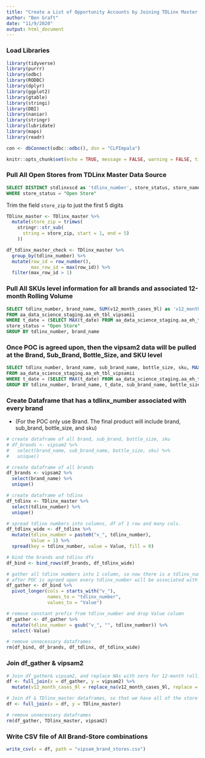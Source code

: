 ```yaml
---
title: "Create a List of Opportunity Accounts by Joining TDLinx Master Data & VIPSAM2"
author: "Ben Graft"
date: "11/9/2020"
output: html_document
---
```


### Load Libraries
```r
library(tidyverse)
library(purrr)
library(odbc)
library(RODBC)
library(dplyr)
library(ggplot2)
library(gtable)
library(stringi)
library(DBI)
library(naniar)
library(stringr)
library(lubridate)
library(maps)
library(readr)

con <- dbConnect(odbc::odbc(), dsn = "CLPImpala")

knitr::opts_chunk$set(echo = TRUE, message = FALSE, warning = FALSE, tidy = TRUE)

```

### Pull All Open Stores from TDLinx Master Data Source
```sql

SELECT DISTINCT stdlinxscd as 'tdlinx_number', store_status, store_name, store_street_address, store_city, store_state, store_zip, store_latitude, store_longitude, premise_type FROM dp_data_science.vwb_stb_tdlinx
WHERE store_status = "Open Store"


```

Trim the field `store_zip` to just the first 5 digits
```r

TDlinx_master <- TDlinx_master %>% 
  mutate(store_zip = trimws(
    stringr::str_sub(
      string = store_zip, start = 1, end = 5)
    ))

```

<!-- ### check if TDLinx Master has any duplicates -->
```r
df_tdlinx_master_check <- TDlinx_master %>% 
  group_by(tdlinx_number) %>% 
  mutate(row_id = row_number(),
         max_row_id = max(row_id)) %>% 
  filter(max_row_id > 1)

```

### Pull All SKUs level information for all brands and associated 12-month Rolling Volume
```sql

SELECT tdlinx_number, brand_name, SUM(v12_month_cases_9l) as 'v12_month_cases_9l'
FROM aa_data_science_staging.aa_eh_tbl_vipsamii 
WHERE t_date = (SELECT MAX(t_date) FROM aa_data_science_staging.aa_eh_tbl_vipsamii) and 
store_status = "Open Store"
GROUP BY tdlinx_number, brand_name

```

### Once POC is agreed upon, then the vipsam2 data will be pulled at the Brand, Sub_Brand, Bottle_Size, and SKU level
```sql

SELECT tdlinx_number, brand_name, sub_brand_name, bottle_size, sku, MAX(t_date) as 'date', SUM(v12_month_cases_9l) as 'v12_month_cases_9l'
FROM aa_data_science_staging.aa_eh_tbl_vipsamii 
WHERE t_date = (SELECT MAX(t_date) FROM aa_data_science_staging.aa_eh_tbl_vipsamii) 
GROUP BY tdlinx_number, brand_name, t_date, sub_brand_name, bottle_size, sku

```


### Create Dataframe that has a tdlinx_number associated with every brand
<!-- , sub_brand, bottle_size, sku combination. -->
* (For the POC only use Brand. The final product will include brand, sub_brand, bottle_size, and sku)
```r

# create dataframe of all brand, sub_brand, bottle_size, sku
# df_brands <- vipsam2 %>%
#   select(brand_name, sub_brand_name, bottle_size, sku) %>%
#   unique()

# create dataframe of all brands
df_brands <- vipsam2 %>%
  select(brand_name) %>%
  unique()

# create dataframe of tdlinx
df_tdlinx <- TDlinx_master %>% 
  select(tdlinx_number) %>% 
  unique()

# spread tdlinx numbers into columns, df of 1 row and many cols.
df_tdlinx_wide <- df_tdlinx %>% 
  mutate(tdlinx_number = paste0("v_", tdlinx_number), 
         Value = 1) %>% 
  spread(key = tdlinx_number, value = Value, fill = 0)

# bind the brands and tdlinx dfs
df_bind <- bind_rows(df_brands, df_tdlinx_wide) 

# gather all tdlinx numbers into 1 column, so now there is a tdlinx_number associated with every brand
# after POC is agreed upon every tdlinx_number will be associated with every (brand, sub_brand, bottle_size, and sku combination.)
df_gather <- df_bind %>% 
  pivot_longer(cols = starts_with("v_"), 
               names_to = "tdlinx_number",
               values_to = "Value")

# remove constant prefix from tdlinx_number and drop Value column
df_gather <- df_gather %>% 
  mutate(tdlinx_number = gsub("v_", "", tdlinx_number)) %>% 
  select(-Value)

# remove unnecessary dataframes
rm(df_bind, df_brands, df_tdlinx, df_tdlinx_wide)

```

### Join df_gather & vipsam2
```r

# Join df_gather& vipsam2, and replace NAs with zero for 12-month rolling volume
df <- full_join(x = df_gather, y = vipsam2) %>% 
  mutate(v12_month_cases_9l = replace_na(v12_month_cases_9l, replace = 0))

# Join df & TDlinx_master dataframes, so that we have all of the store details and location information.
df <- full_join(x = df, y = TDlinx_master)

# remove unnecessary dataframes
rm(df_gather, TDlinx_master, vipsam2)

```

### Write CSV file of All Brand-Store combinations
```r

write_csv(x = df, path = "vipsam_brand_stores.csv")

```



